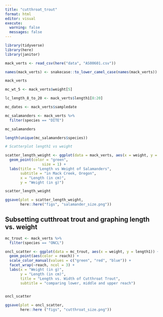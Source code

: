 ```yaml
---
title: "cutthroat_trout"
format: html
editor: visual
execute:
  warning: false
  messages: false
---
```


```r
library(tidyverse)
library(here)
library(janitor)
```


```r

mack_verts <- read_csv(here("data", "AS00601.csv"))

names(mack_verts) <- snakecase::to_lower_camel_case(names(mack_verts))

mack_verts

```


```r
mc_wt_5 <- mack_verts$weight[5]

lc_length_8_to_20 <- mack_verts$length1[8:20]

mc_dates <- mack_verts$sampledate
```

```r

mc_salamanders <- mack_verts %>%
  filter(species == "DITE")

mc_salamanders

length(unique(mc_salamanders$species))

```

```r

# Scatterplot length1 vs weight

scatter_length_weight <- ggplot(data = mack_verts, aes(x = weight, y = length1)) +
  geom_point(color = "green",
                 size = 1) +
  labs(title = "Length vs Weight of Salamanders",
       subtitle = "in Mack Creek, Oregon",
       x = "Length (in cm)",
       y = "Weight (in g)")

scatter_length_weight
```


```r
ggsave(plot = scatter_length_weight,
       here::here("figs", "salamander_size.png"))

```

## Subsetting cutthroat trout and graphing length vs. weight

```r

mc_trout <- mack_verts %>%
  filter(species == "ONCL")

oncl_scatter <- ggplot(data = mc_trout, aes(x = weight, y = length1)) +
  geom_point(aes(color = reach)) +
  scale_color_manual(values = c("green", "red", "blue")) +
  facet_wrap(~reach, ncol = 3) +
  labs(x = "Weight (in g)",
       y = "Length (in cm)",
       title = "Length vs. Width of Cutthroat Trout",
       subtitle = "comparing lower, middle and upper reach")
  

oncl_scatter

ggsave(plot = oncl_scatter,
       here::here ("figs", "cutthroat_size.png"))


```



